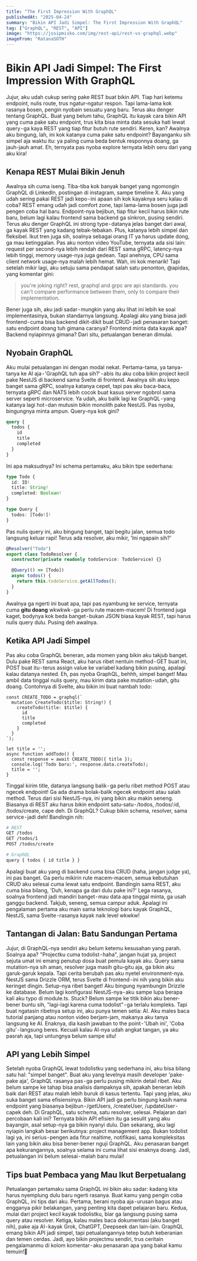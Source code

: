 ```yaml
---
title: "The First Impression With GraphQL"
publishedAt: "2025-04-24"
summary: "Bikin API Jadi Simpel: The First Impression With GraphQL"
tag: ["GraphQL", "REST", "API"]
image: "https://josipmisko.com/img/rest-api/rest-vs-graphql.webp"
imageFrom: "RatanaSOTH"
---
```


# Bikin API Jadi Simpel: The First Impression With GraphQL

Jujur, aku udah cukup sering pake REST buat bikin API. Tiap hari ketemu endpoint, nulis route, trus ngatur-ngatur respon. Tapi lama-lama kok rasanya bosen, pengin nyobain sesuatu yang baru. Terus aku denger tentang GraphQL. Buat yang belum tahu, GraphQL itu kayak cara bikin API yang cuma pake satu endpoint, trus kita bisa minta data sesuka hati lewat query - ga kaya REST yang tiap fitur butuh rute sendiri. Keren, kan? Awalnya aku bingung, lah, ini kok katanya cuma pake satu endpoint? Bayanganku sih simpel aja waktu itu: ya paling cuma beda bentuk responnya doang, ga jauh-jauh amat. Eh, ternyata pas nyoba explore ternyata lebih seru dari yang aku kira!

## Kenapa REST Mulai Bikin Jenuh

Awalnya sih cuma iseng. Tiba-tiba kok banyak banget yang ngomongin GraphQL di LinkedIn, postingan di instagram, sampe timeline X. Aku yang udah sering pakai REST jadi kepo - ini apaan sih kok kayaknya seru kalau di coba? REST emang udah jadi comfort zone, tapi lama-lama bosen juga jadi pengen coba hal baru. Endpoint-nya bejibun, tiap fitur kecil harus bikin rute baru, belum lagi kalau frontend sama backend ga sinkron, pusing sendiri. Terus aku denger GraphQL ini strong type - datanya jelas banget dari awal, ga kayak REST yang kadang tebak-tebakan. Plus, katanya lebih simpel dan fleksibel. Ikut tren juga sih, soalnya sebagai orang IT ya harus update dong, ga mau ketinggalan. Pas aku nonton video YouTube, ternyata ada sisi lain: request per second-nya lebih rendah dari REST sama gRPC, latency-nya lebih tinggi, memory usage-nya juga gedean. Tapi anehnya, CPU sama client network usage-nya malah lebih hemat. Wah, ini kok menarik! Tapi setelah mikir lagi, aku setuju sama pendapat salah satu penonton, @apidas, yang komentar gini:

> you're joking right? rest, graphql and grpc are api standards. you can't compare performance between them, only to compare their implementation.

Bener juga sih, aku jadi sadar - mungkin yang aku lihat ini lebih ke soal implementasinya, bukan standarnya langsung. Apalagi aku yang biasa jadi frontend - cuma bisa backend dikit-dikit buat CRUD - jadi penasaran banget: satu endpoint doang tuh gimana caranya? Frontend minta data kayak apa? Backend nyiapinnya gimana? Dari situ, petualangan beneran dimulai.

## Nyobain GraphQL

Aku mulai petualangan ini dengan modal nekat. Pertama-tama, ya tanya-tanya ke AI aja - 'GraphQL tuh apa sih?' - abis itu aku coba bikin project kecil pake NestJS di backend sama Svelte di frontend. Awalnya sih aku kepo banget sama gRPC, soalnya katanya cepet, tapi pas aku baca-baca, ternyata gRPC dan NATS lebih cocok buat kasus server ngobrol sama server seperti microservice. Ya udah, aku balik lagi ke GraphQL - yang katanya lagi hot - dan mutusin bikin monolith pake NestJS. Pas nyoba, bingungnya minta ampun. Query-nya kok gini?

```graphql
query {
  todos {
    id
    title
    completed
  }
}
```

Ini apa maksudnya? Ini schema pertamaku, aku bikin tipe sederhana:

```ts
type Todo {
  id: ID!
  title: String!
  completed: Boolean!
}

type Query {
  todos: [Todo!]!
}
```

Pas nulis query ini, aku bingung banget, tapi begitu jalan, semua todo langsung keluar rapi! Terus ada resolver, aku mikir, 'Ini ngapain sih?'

```ts
@Resolver("Todo")
export class TodoResolver {
  constructor(private readonly todoService: TodoService) {}

  @Query(() => [Todo])
  async todos() {
    return this.todoService.getAllTodos();
  }
}
```

Awalnya ga ngerti ini buat apa, tapi pas nyambung ke service, ternyata cuma **gitu doang** wkwkwk - ga perlu rute macem-macem! Di frontend juga kaget, bodynya kok beda banget - bukan JSON biasa kayak REST, tapi harus nulis query dulu. Pusing deh awalnya.

## Ketika API Jadi Simpel

Pas aku coba GraphQL beneran, ada momen yang bikin aku takjub banget. Dulu pake REST sama React, aku harus ribet nentuin method - GET buat ini, POST buat itu - terus assign value ke variabel kadang bikin pusing, apalagi kalau datanya nested. Eh, pas nyoba GraphQL, behhh, simpel banget! Mau ambil data tinggal nulis query, mau kirim data pake mutation - udah, gitu doang. Contohnya di Svelte, aku bikin ini buat nambah todo:

```svelte
const CREATE_TODO = graphql(`
  mutation CreateTodo($title: String!) {
    createTodo(title: $title) {
      id
      title
      completed
    }
  }
`);

let title = '';
async function addTodo() {
  const response = await CREATE_TODO({ title });
  console.log('Todo baru:', response.data.createTodo);
  title = '';
}
```

Tinggal kirim title, datanya langsung balik - ga perlu ribet method POST atau ngecek endpoint! Ga ada drama bolak-balik ngecek endpoint atau salah method. Terus dari sisi NestJS-nya, ini yang bikin aku makin seneng. Biasanya di REST aku harus bikin endpoint satu-satu - /todos, /todos/:id, /todos/create, cape deh. Di GraphQL? Cukup bikin schema, resolver, sama service - jadi deh! Bandingin nih:

```bash
# REST
GET /todos
GET /todos/1
POST /todos/create

# GraphQL
query { todos { id title } }
```

Apalagi buat aku yang di backend cuma bisa CRUD (haha, jangan judge ya), ini pas banget. Ga perlu mikirin rute macem-macem, semua kebutuhan CRUD aku selesai cuma lewat satu endpoint. Bandingin sama REST, aku cuma bisa bilang, 'Duh, kenapa ga dari dulu pake ini?' Lega rasanya, soalnya frontend jadi mandiri banget - mau data apa tinggal minta, ga usah ganggu backend. Takjub, seneng, semua campur aduk. Apalagi ini pengalaman pertama aku main sama teknologi baru kayak GraphQL, NestJS, sama Svelte - rasanya kayak naik level wkwkw!

## Tantangan di Jalan: Batu Sandungan Pertama

Jujur, di GraphQL-nya sendiri aku belum ketemu kesusahan yang parah. Soalnya apa? "Projectku cuma todolist - haha", jangan hujat ya, project sejuta umat ini emang penutup dosa buat pemula kayak aku. Query sama mutation-nya sih aman, resolver juga masih gitu-gitu aja, ga bikin aku garuk-garuk kepala. Tapi cerita berubah pas aku nyetel environment-nya. NestJS sama Drizzle ORM, terus Svelte di frontend - ini nih yang bikin aku keringet dingin. Setup-nya ribet banget! Aku bingung nyambungin Drizzle ke database. Belum lagi konfigurasi NestJS-nya - aku sampe lupa berapa kali aku typo di module.ts. Stuck? Belum sampe ke titik bikin aku bener-bener buntu sih, "lagi-lagi karena cuma todolist" - ga terlalu kompleks. Tapi buat ngatasin ribetnya setup ini, aku punya temen setia: AI. Aku males baca tutorial panjang atau nonton video berjam-jam, makanya aku tanya langsung ke AI. Enaknya, dia kasih jawaban to the point - 'Ubah ini', 'Coba gitu' - langsung beres. Kecuali kalau AI-nya udah angkat tangan, ya aku pasrah aja, tapi untungnya belum sampe situ!

## API yang Lebih Simpel

Setelah nyoba GraphQL lewat todolistku yang sederhana ini, aku bisa bilang satu hal: "simpel banget". Buat aku yang levelnya masih developer 'pake-pake aja', GraphQL rasanya pas - ga perlu pusing mikirin detail ribet. Aku belum sampe ke tahap bisa analisis dampaknya sih, apakah beneran lebih baik dari REST atau malah lebih buruk di kasus tertentu. Tapi yang jelas, aku suka banget sama efisiensinya. Bikin API jadi ga perlu bingung kasih nama endpoint yang biasanya bejibun - /getUsers, /createUser, /updateUser - capek deh. Di GraphQL, satu schema, satu resolver, selesai. Pelajaran dari percobaan kali ini? Ternyata bikin API efisien itu ga sesulit yang aku bayangin, asal setup-nya ga bikin nyanyi dulu. Dan sekarang, aku lagi nyiapin langkah besar berikutnya: project management app. Bukan todolist lagi ya, ini serius - pengen ada fitur realtime, notifikasi, sama kompleksitas lain yang bikin aku bisa bener-bener nguji GraphQL. Aku penasaran banget apa kekurangannya, soalnya selama ini cuma lihat sisi enaknya doang. Jadi, petualangan ini belum selesai - malah baru mulai!

## Tips buat Pembaca yang Mau Ikut Berpetualang

Petualangan pertamaku sama GraphQL ini bikin aku sadar: kadang kita harus nyemplung dulu baru ngerti rasanya. Buat kamu yang pengin coba GraphQL, ini tips dari aku. Pertama, berani nyoba aja - urusan bagus atau engganya pikir belakangan, yang penting kita dapet pelajaran baru. Kedua, mulai dari project kecil kayak todolistku, biar ga langsung pusing sama query atau resolver. Ketiga, kalau males baca dokumentasi (aku banget nih), pake aja AI - kayak Grok, ChatGPT, Deepseek dan lain-lain. GraphQL emang bikin API jadi simpel, tapi petualangannya tetep butuh keberanian dan temen cerdas. Jadi, ayo bikin projectmu sendiri, trus ceritain pengalamanmu di kolom komentar - aku penasaran apa yang bakal kamu temuin!🚀

